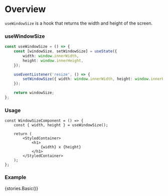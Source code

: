 
<Meta title="Hooks/Docs/useWindowSize" component={WindowSizeComponent} />

# Overview

`useWindowSize` is a hook that returns the width and height of the screen.

### useWindowSize

```ts
const useWindowSize = () => {
    const [windowSize, setWindowSize] = useState({
        width: window.innerWidth,
        height: window.innerHeight,
    });

    useEventListener('resize', () => {
        setWindowSize({ width: window.innerWidth, height: window.innerHeight });
    });

    return windowSize;
};
```

### Usage

```tsx
const WindowSizeComponent = () => {
    const { width, height } = useWindowSize();

    return (
        <StyledContainer>
            <h1>
                {width} x {height}
            </h1>
        </StyledContainer>
    );
};
```

### Example

<Preview>
    <Story name="useWindowSize">{stories.Basic()}</Story>
</Preview>
